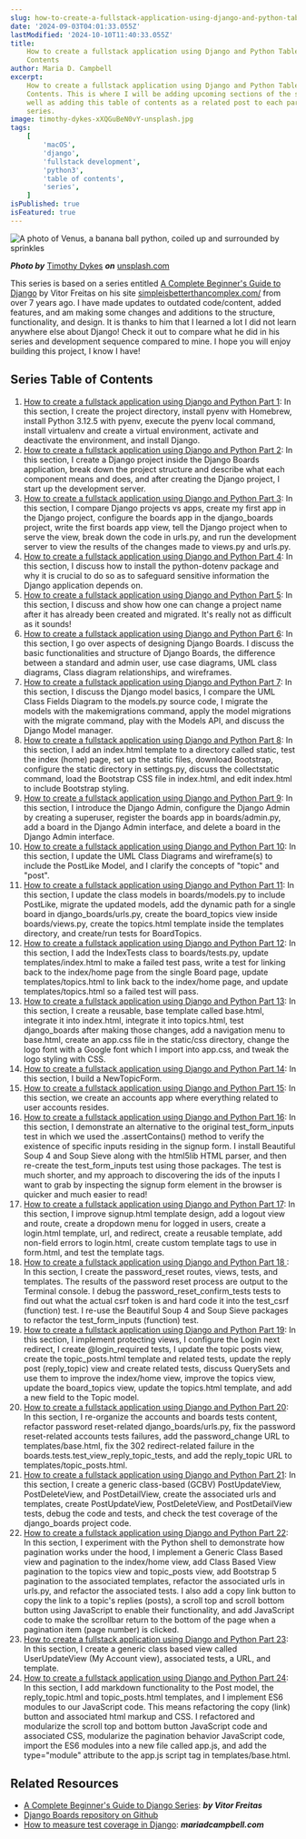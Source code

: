 ```yaml
---
slug: how-to-create-a-fullstack-application-using-django-and-python-table-of-contents
date: '2024-09-03T04:01:33.055Z'
lastModified: '2024-10-10T11:40:33.055Z'
title:
    How to create a fullstack application using Django and Python Table of
    Contents
author: Maria D. Campbell
excerpt:
    How to create a fullstack application using Django and Python Table of
    Contents. This is where I will be adding upcoming sections of the series as
    well as adding this table of contents as a related post to each part of the
    series.
image: timothy-dykes-xXQGuBeN0vY-unsplash.jpg
tags:
    [
        'macOS',
        'django',
        'fullstack development',
        'python3',
        'table of contents',
        'series',
    ]
isPublished: true
isFeatured: true
---
```


![A photo of Venus, a banana ball python, coiled up and surrounded by sprinkles](timothy-dykes-xXQGuBeN0vY-unsplash.jpg)

**_Photo by_** [Timothy Dykes](https://unsplash.com/@timothycdykes) **_on_**
[unsplash.com](https://unsplash.com/photos/brown-and-white-snake-on-white-textile-xXQGuBeN0vY)

This series is based on a series entitled
[A Complete Beginner's Guide to Django](https://simpleisbetterthancomplex.com/series/beginners-guide/1.11/)
by Vitor Freitas on his site
[simpleisbetterthancomplex.com/](https://simpleisbetterthancomplex.com/) from
over 7 years ago. I have made updates to outdated code/content, added features,
and am making some changes and additions to the structure, functionality, and
design. It is thanks to him that I learned a lot I did not learn anywhere else
about Django! Check it out to compare what he did in his series and development
sequence compared to mine. I hope you will enjoy building this project, I know I
have!

## Series Table of Contents

1.  [How to create a fullstack application using Django and Python Part 1](/blog/how-to-create-a-fullstack-application-using-django-and-python-part-1):
    In this section, I create the project directory, install pyenv with
    Homebrew, install Python 3.12.5 with pyenv, execute the pyenv local command,
    install virtualenv and create a virtual environment, activate and deactivate
    the environment, and install Django.
1.  [How to create a fullstack application using Django and Python Part 2](https://www.mariadcampbell.com/blog/how-to-create-a-fullstack-application-using-django-and-python-part-2):
    In this section, I create a Django project inside the Django Boards
    application, break down the project structure and describe what each
    component means and does, and after creating the Django project, I start up
    the development server.
1.  [How to create a fullstack application using Django and Python Part 3](/blog/how-to-create-a-fullstack-application-using-django-and-python-part-3):
    In this section, I compare Django projects vs apps, create my first app in
    the Django project, configure the boards app in the django_boards project,
    write the first boards app view, tell the Django project when to serve the
    view, break down the code in urls.py, and run the development server to view
    the results of the changes made to views.py and urls.py.
1.  [How to create a fullstack application using Django and Python Part 4](/blog/how-to-create-a-fullstack-application-using-django-and-python-part-4):
    In this section, I discuss how to install the python-dotenv package and why
    it is crucial to do so as to safeguard sensitive information the Django
    application depends on.
1.  [How to create a fullstack application using Django and Python Part 5](/blog/how-to-create-a-fullstack-application-using-django-and-python-part-5):
    In this section, I discuss and show how one can change a project name after
    it has already been created and migrated. It's really not as difficult as it
    sounds!
1.  [How to create a fullstack application using Django and Python Part 6](http://localhost:3000/blog/how-to-create-a-fullstack-application-using-django-and-python-part-6):
    In this section, I go over aspects of designing Django Boards. I discuss the
    basic functionalities and structure of Django Boards, the difference between
    a standard and admin user, use case diagrams, UML class diagrams, Class
    diagram relationships, and wireframes.
1.  [How to create a fullstack application using Django and Python Part 7](https://www.mariadcampbell.com/blog/how-to-create-a-fullstack-application-using-django-and-python-part-7):
    In this section, I discuss the Django model basics, I compare the UML Class
    Fields Diagram to the models.py source code, I migrate the models with the
    makemigrations command, apply the model migrations with the migrate command,
    play with the Models API, and discuss the Django Model manager.
1.  [How to create a fullstack application using Django and Python Part 8](/blog/how-to-create-a-fullstack-application-using-django-and-python-part-8):
    In this section, I add an index.html template to a directory called static,
    test the index (home) page, set up the static files, download Bootstrap,
    configure the static directory in settings.py, discuss the collectstatic
    command, load the Bootstrap CSS file in index.html, and edit index.html to
    include Bootstrap styling.
1.  [How to create a fullstack application using Django and Python Part 9](http://localhost:3000/blog/jhow-to-create-a-fullstack-application-using-django-and-python-part-9):
    In this section, I introduce the Django Admin, configure the Django Admin by
    creating a superuser, register the boards app in boards/admin.py, add a
    board in the Django Admin interface, and delete a board in the Django Admin
    interface.
1.  [How to create a fullstack application using Django and Python Part 10](/blog/how-to-create-a-fullstack-application-using-django-and-python-part-10):
    In this section, I update the UML Class Diagrams and wireframe(s) to include
    the PostLike Model, and I clarify the concepts of "topic" and "post".
1.  [How to create a fullstack application using Django and Python Part 11](/blog/how-to-create-a-fullstack-application-using-django-and-python-part-11#related-posts):
    In this section, I update the class models in boards/models.py to include
    PostLike, migrate the updated models, add the dynamic path for a single
    board in django_boards/urls.py, create the board_topics view inside
    boards/views.py, create the topics.html template inside the templates
    directory, and create/run tests for BoardTopics.
1.  [How to create a fullstack application using Django and Python Part 12](/blog/how-to-create-a-fullstack-application-using-django-and-python-part-12):
    In this section, I add the IndexTests class to boards/tests.py, update
    templates/index.html to make a failed test pass, write a test for linking
    back to the index/home page from the single Board page, update
    templates/topics.html to link back to the index/home page, and update
    templates/topics.html so a failed test will pass.
1.  [How to create a fullstack application using Django and Python Part 13](/blog/how-to-create-a-fullstack-application-using-django-and-python-part-13):
    In this section, I create a reusable, base template called base.html,
    integrate it into index.html, integrate it into topics.html, test
    django_boards after making those changes, add a navigation menu to
    base.html, create an app.css file in the static/css directory, change the
    logo font with a Google font which I import into app.css, and tweak the logo
    styling with CSS.
1.  [How to create a fullstack application using Django and Python Part 14](http://localhost:3000/blog/how-to-create-a-fullstack-application-using-django-and-python-part-14#conclusion):
    In this section, I build a NewTopicForm.
1.  [How to create a fullstack application using Django and Python Part 15](/blog/how-to-create-a-fullstack-application-using-django-and-python-table-of-contents):
    In this section, we create an accounts app where everything related to user
    accounts resides.
1.  [How to create a fullstack application using Django and Python Part 16](/blog/how-to-create-a-fullstack-application-using-django-and-python-part-16):
    In this section, I demonstrate an alternative to the original
    test_form_inputs test in which we used the .assertContains() method to
    verify the existence of specific inputs residing in the signup form. I
    install Beautiful Soup 4 and Soup Sieve along with the html5lib HTML parser,
    and then re-create the test_form_inputs test using those packages. The test
    is much shorter, and my approach to discovering the ids of the inputs I want
    to grab by inspecting the signup form element in the browser is quicker and
    much easier to read!
1.  [How to create a fullstack application using Django and Python Part 17](/blog/how-to-create-a-fullstack-application-using-django-and-python-part-17):
    In this section, I improve signup.html template design, add a logout view
    and route, create a dropdown menu for logged in users, create a login.html
    template, url, and redirect, create a reusable template, add non-field
    errors to login.html, create custom template tags to use in form.html, and
    test the template tags.
1.  [How to create a fullstack application using Django and Python Part 18 ](/blog/how-to-create-a-fullstack-application-using-django-and-python-part-18):
    In this section, I create the password_reset routes, views, tests, and
    templates. The results of the password reset process are output to the
    Terminal console. I debug the password_reset_confirm_tests tests to find out
    what the actual csrf token is and hard code it into the test_csrf (function)
    test. I re-use the Beautiful Soup 4 and Soup Sieve packages to refactor the
    test_form_inputs (function) test.
1.  [How to create a fullstack application using Django and Python Part 19](/blog/how-to-create-a-fullstack-application-using-django-and-python-part-19#related-posts):
    In this section, I implement protecting views, I configure the Login next
    redirect, I create @login_required tests, I update the topic posts view,
    create the topic_posts.html template and related tests, update the reply
    post (reply_topic) view and create related tests, discuss QuerySets and use
    them to improve the index/home view, improve the topics view, update the
    board_topics view, update the topics.html template, and add a new field to
    the Topic model.
1.  [How to create a fullstack application using Django and Python Part 20](/blog/how-to-create-a-fullstack-application-using-django-and-python-part-20):
    In this section, I re-organize the accounts and boards tests content,
    refactor password reset-related django_boards/urls.py, fix the password
    reset-related accounts tests failures, add the password_change URL to
    templates/base.html, fix the 302 redirect-related failure in the
    boards.tests.test_view_reply_topic_tests, and add the reply_topic URL to
    templates/topic_posts.html.
1.  [How to create a fullstack application using Django and Python Part 21](/blog/how-to-create-a-fullstack-application-using-django-and-python-part-21#finishing-the-postupdateviewtests-tests):
    In this section, I create a generic class-based (GCBV) PostUpdateView,
    PostDeleteView, and PostDetailView, create the associated urls and
    templates, create PostUpdateView, PostDeleteView, and PostDetailView tests,
    debug the code and tests, and check the test coverage of the django_boards
    project code.
1.  [How to create a fullstack application using Django and Python Part 22](/blog/how-to-create-a-fullstack-application-using-django-and-python-part-22):
    In this section, I experiment with the Python shell to demonstrate how
    pagination works under the hood, I implement a Generic Class Based view and
    pagination to the index/home view, add Class Based View pagination to the
    topics view and topic_posts view, add Bootstrap 5 pagination to the
    associated templates, refactor the associated urls in urls.py, and refactor
    the associated tests. I also add a copy link button to copy the link to a
    topic's replies (posts), a scroll top and scroll bottom button using
    JavaScript to enable their functionality, and add JavaScript code to make
    the scrollbar return to the bottom of the page when a pagination item (page
    number) is clicked.
1.  [How to create a fullstack application using Django and Python Part 23](/blog/how-to-create-a-fullstack-application-using-django-and-python-part-23):
    In this section, I create a generic class based view called UserUpdateView
    (My Account view), associated tests, a URL, and template.
1.  [How to create a fullstack application using Django and Python Part 24](/blog/how-to-create-a-fullstack-application-using-django-and-python-part-24):
    In this section, I add markdown functionality to the Post model, the
    reply_topic.html and topic_posts.html templates, and I implement ES6 modules
    to our JavaScript code. This means refactoring the copy (link) button and
    associated html markup and CSS. I refactored and modularize the scroll top
    and bottom button JavaScript code and associated CSS, modularize the
    pagination behavior JavaScript code, import the ES6 modules into a new file
    called app.js, and add the type="module" attribute to the app.js script tag
    in templates/base.html.

## Related Resources

-   [A Complete Beginner's Guide to Django Series](https://simpleisbetterthancomplex.com/series/beginners-guide/1.11/):
    **_by Vitor Freitas_**
-   [Django Boards repository on Github](https://github.com/interglobalmedia/django-boards)
-   [How to measure test coverage in Django](/blog/how-to-measure-test-coverage-in-django):
    **_mariadcampbell.com_**
